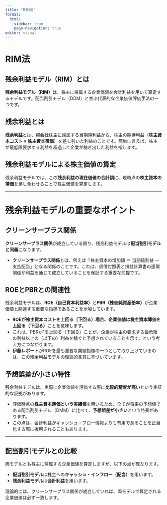 ---
title: "RIM法"
format: 
  html:
    sidebar: true
    page-navigation: true
editor: visual
---

# RIM法

## 残余利益モデル（RIM）とは

**残余利益モデル（RIM）**は、株主に帰属する企業価値を会計利益を用いて算定するモデルです。配当割引モデル（DDM）と並ぶ代表的な企業価値評価手法の一つです。

## 残余利益とは

**残余利益**とは、親会社株主に帰属する当期純利益から、株主の期待利益（**株主資本コスト × 株主資本簿価**）を差し引いた利益のことです。簡単に言えば、株主が最低限要求する利益を超過して企業が稼ぎ出した利益を指します。

## 残余利益モデルによる株主価値の算定

残余利益モデルでは、この**残余利益の現在価値の合計額**に、現時点の**株主資本の簿価**を足し合わせることで株主価値を算定します。

------------------------------------------------------------------------

# 残余利益モデルの重要なポイント

## クリーンサープラス関係

**クリーンサープラス関係**が成立している限り、残余利益モデルは**配当割引モデルと同義**になります。

-   **クリーンサープラス関係**とは、例えば「株主資本の増加額 ＝ 当期純利益 － 支払配当」となる関係のことです。これは、貸借対照表と損益計算書の連環関係が利益を通じて成立していることを保証する重要な前提です。

## ROEとPBRとの関連性

残余利益モデルは、**ROE（自己資本利益率）**と**PBR（株価純資産倍率）**が企業価値と関連する重要な指標であることを示唆しています。

-   **ROEが株主資本コストを上回る（下回る）場合、企業価値は株主資本簿価を上回る（下回る）**ことを意味します。
-   これは、PBRが1を上回る（下回る）ことが、企業が株主の要求する最低限の利益以上の（以下の）利益を稼ぐと予想されていることを示す、という考え方につながります。
-   **伊藤レポート**がROEを最も重要な業績指標の一つとして取り上げているのは、この残余利益モデルの理論的含意に基づいています。

## 予想誤差が小さい特性

残余利益モデルは、実際に企業価値を評価する際に**比較的精度が高い**という実証的な証拠があります。

-   評価時点の**株主資本簿価という実績値**を用いるため、全てが将来の予想値である配当割引モデル（DMM）に比べて、**予想誤差が小さい**という特長があります。
-   この点は、会計利益がキャッシュ・フロー情報よりも有用であることを正当化する際に援用されることもあります。

------------------------------------------------------------------------

## 配当割引モデルとの比較

両モデルとも株主に帰属する企業価値を算定しますが、以下の点が異なります。

-   **配当割引モデル**は株主への**キャッシュ・インフロー（配当）**を用います。
-   **残余利益モデル**は**会計利益**を用います。

理論的には、クリーンサープラス関係が成立していれば、両モデルで算定される企業価値は必ず一致します。
